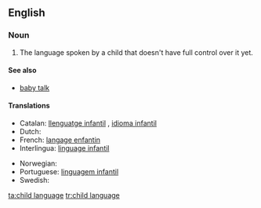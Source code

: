 ==English==

===Noun===
{{en-noun|head=[[child]] [[language]]|-}}

# The language spoken by a child that doesn't have full control over it yet.

====See also====
* [[baby talk]]

====Translations====
{{trans-top|the language spoken by a child that doesn't have full control over it yet}}
* Catalan: [[llenguatge infantil]] {{m}}, [[idioma infantil]] {{m}}
* Dutch: {{t+|nl|kindertaal|f}}
* French: [[langage enfantin]] {{m}}
* Interlingua: [[linguage infantil]]
{{trans-mid}}
* Norwegian: {{t-|no|barnespråk|n}}
* Portuguese: [[linguagem infantil]] {{f}}
* Swedish: {{t+|sv|barnspråk|n}}
{{trans-bottom}}

[[ta:child language]]
[[tr:child language]]